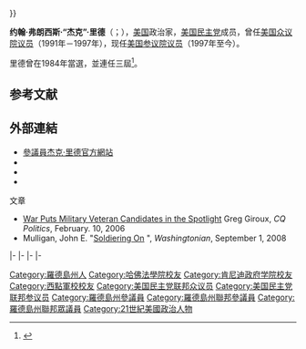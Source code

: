{{NoteTA
| G1 = 美國總統
}}
{{Infobox officeholder
|name         = 杰克·里德<br>Jack Reed
|image        = Jack Reed, official portrait, 112th Congress.jpg
|jr/sr        = 聯邦參議員
|state        = [[羅德島州|羅德島州]]
|term_start   = 1997年1月7日
|alongside    = [[謝爾登·懷特豪斯|謝爾登·懷特豪斯]]
|term_end     = 
|predecessor  = {{le|克萊本·佩爾|Claiborne Pell}}
|successor    = 
|office1      = [[美国参议院军事委员会|参议院军事委员会]]副主席
|term_start1  = 2015年1月3日
|term_end1    = 
|predecessor1 = [[吉姆·英霍夫|吉姆·英霍夫]]
|successor1   = 
|state2       = [[羅德島州|羅德島州]]
|district2    = [[羅德島州第二國會選區|二]]
|term_start2  = 1991年1月3日
|term_end2    = 1997年1月3日
|predecessor2 = {{le|克勞迪·施奈德|Claudine Schneider}}
|successor2   = {{le|羅伯特·韋根|Robert Weygand}}
|birth_name   = 约翰·弗朗西斯·里德<br>John Francis Reed
|birth_date   = {{birth date and age|1949|11|12}}
|birth_place  = {{美國}}[[羅德島州|羅德島州]][[克兰斯顿_(罗得岛州)|克蘭斯頓]]
|death_date   = 
|death_place  = 
|party        = {{DP}}
|國籍        = {{美國}}
|education    = [[西点军校|西点军校]]{{small|（[[理學士|BS]]）}}<br>[[哈佛大學|哈佛大學]] {{small|（{{le|公共政策碩士|Master of Public Policy|MPP}}、[[法律博士|JD]]）}}
|website      = {{url|www.jackreed.com}}<br>{{url|reed.senate.gov|參議院網站}}
|allegiance   = {{flag|United States}}
|branch       = {{army|United States}}
|serviceyears = 1971－1979{{small|（活躍）}}<br>1979－1991{{small|（預備役）}}
|rank         = [[File:US-O4_insignia.svg|15px]] {{le|少校 (美國)|Major (United States)|少校}}
|unit         = [[第82空降師|第82空降師]]<br>{{*}}{{le|美國陸軍第504步兵團|504th Infantry Regiment (United States)|第504步兵團}}
}}

'''约翰·弗朗西斯·“杰克”·里德'''（{{lang-en|John Francis "Jack" Reed}}；{{bd|1949年|11月12日|||R}}），[[美国|美国]]政治家，[[美国民主党|美国民主党]]成员，曾任[[美国众议院|美国众议院议员]]（1991年－1997年），现任[[美国参议院|美国参议院议员]]（1997年至今）。

里德曾在1984年當選{{le|羅德島州參議院|Rhode Island Senate|州參議員}}，並連任三屆<ref name="Reed Almanac">{{cite web|title=Sen. Jack Reed (D)|url=http://www.nationaljournal.com/almanac/2010/person/jack-reed-ri/|work=Almanac|publisher=[[The_National_Journal|The National Journal]]|accessdate=30 August 2012|archive-date=2013-05-21|archive-url=https://web.archive.org/web/20130521062014/http://www.nationaljournal.com/almanac/2010/person/jack-reed-ri/|dead-url=no}}</ref>。

==参考文献==
{{reflist}}

==外部連結==
{{Commons category|Jack Reed}}
*[http://reed.senate.gov/ 參議員杰克·里德官方網站] {{Wayback|url=http://reed.senate.gov/ |date=20210327140832 }}
* {{Twitter}}
*{{Dmoz|Regional/North_America/United_States/Rhode_Island/Government/Federal/US_Senate/Jack_Reed_%5BD%5D|Jack Reed}}
*{{C-SPAN|John Reed}}
{{CongLinks | congbio = r000122 | ballot = Jack_Reed | nndb = 291/000032195 | votesmart = 27060 | govtrack = 300081 | opencong = 300081 | rollcall = 435 | politifact = jack-reed | ontheissues = Senate/Jack_Reed.htm | fec = S6RI00163 | opensecrets = N00000362 | assets = john-reed | legistorm = 78/Sen_John_Francis_Reed.html | followthemoney = | cspan = 24239 | imdb = 2208691 | bloomberg = jack-reed | nyt = r/jack_reed | washpo = gIQAT2gt9O }}

;文章
*[https://web.archive.org/web/20060217125429/http://www.cqpolitics.com/2006/02/military_veteran_candidates_in.html War Puts Military Veteran Candidates in the Spotlight] Greg Giroux, ''CQ Politics'', February. 10, 2006
*Mulligan, John E. "[http://www.washingtonian.com/articles/people/9131.html Soldiering On] {{Wayback|url=http://www.washingtonian.com/articles/people/9131.html |date=20120212205618 }}", ''Washingtonian'', September 1, 2008

{{s-start}}
{{s-par|us-hs}}
{{s-bef|before={{le|克勞迪·施奈德|Claudine Schneider}}}}
{{s-ttl|title=[[羅德島州第二國會選區|羅德島州第二國會選區]]<br>{{le|羅德島州美國眾議院議員列表|List of United States Representatives from Rhode Island|眾議院議員}}|years=1991年－1997年}}
{{s-aft|after={{le|羅伯特·韋根|Robert Weygand}}}}
|-
{{s-ppo}}
{{s-bef|before=克萊本·佩爾}}
{{s-ttl|title={{nowrap|[[美國參議員|美國參議員]]{{le|羅德島州美國參議院議員列表|List of United States Senators from Rhode Island|羅德島州}}[[民主黨_(美國)|民主黨]]被提名人}}<br>（[[美國參議員類別|第2類]]）|years={{le|1996年羅德島州美國參議院議員選舉|United States Senate election in Rhode Island, 1996|1996年}}、{{le|2002年羅德島州美國參議院議員選舉|United States Senate election in Rhode Island, 2002|2002年}}、<br>{{le|2008年羅德島州美國參議院議員選舉|United States Senate election in Rhode Island, 2008|2008年}}、{{le|2014年羅德島州美國參議院議員選舉|United States Senate election in Rhode Island, 2014|2014年}}、{{le|2020年羅德島州美國參議院議員選舉|United States Senate election in Rhode Island, 2020|2020年}}}}
{{s-inc|recent}}
|-
{{s-par|us-sen}}
{{s-bef|before={{le|克萊本·佩爾|Claiborne Pell}}}}
{{s-ttl|title={{le|羅德島州美國參議院議員列表|List of United States Senators from Rhode Island|羅德島州第2類參議員}}|years=1997年－|alongside=[[約翰·查菲|約翰·查菲]]、[[林肯·查菲|林肯·查菲]]、[[謝爾登·懷特豪斯|謝爾登·懷特豪斯]]}}
{{s-inc|rows=2}}
|-
{{s-bef|before=[[吉姆·英霍夫|吉姆·英霍夫]]}}
{{s-ttl|title=[[美国参议院军事委员会|参议院军事委员会]]副主席|years=2015年－}}
|-
{{s-prec|usa}}
{{s-bef|before=[[迪克·德賓|迪克·德賓]]}}
{{s-ttl|title=[[美國參議員資歷|美國參議員資歷]]|years=第10位}}
{{s-aft|after=[[蘇珊·柯琳絲|蘇珊·柯琳絲]]}}
{{s-end}}
{{Current U.S. Senators}}
{{Authority control}}

{{DEFAULTSORT:Reed, Jack}}
[[Category:羅德島州人|Category:羅德島州人]]
[[Category:哈佛法學院校友|Category:哈佛法學院校友]]
[[Category:肯尼迪政府学院校友|Category:肯尼迪政府学院校友]]
[[Category:西點軍校校友|Category:西點軍校校友]]
[[Category:美国民主党联邦众议员|Category:美国民主党联邦众议员]]
[[Category:美国民主党联邦参议员|Category:美国民主党联邦参议员]]
[[Category:羅德島州參議員|Category:羅德島州參議員]]
[[Category:羅德島州聯邦參議員|Category:羅德島州聯邦參議員]]
[[Category:羅德島州聯邦眾議員|Category:羅德島州聯邦眾議員]]
[[Category:21世紀美國政治人物|Category:21世紀美國政治人物]]